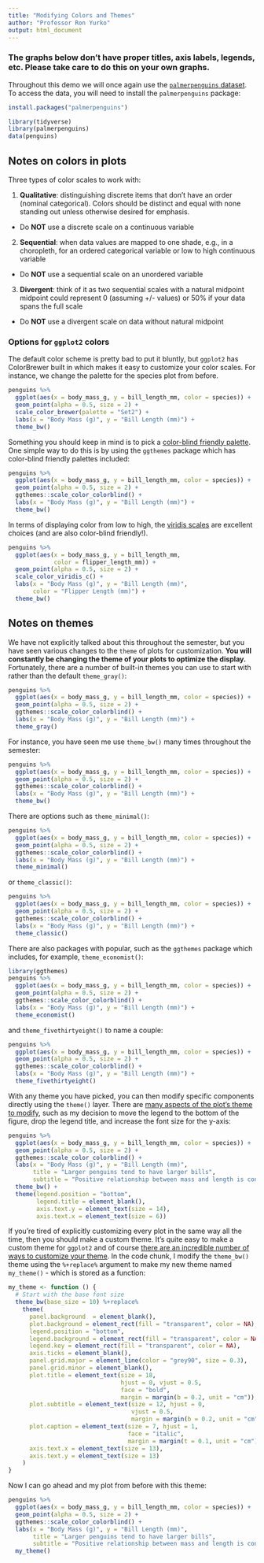 ```yaml
---
title: "Modifying Colors and Themes"
author: "Professor Ron Yurko"
output: html_document
---
```



###  The graphs below don't have proper titles, axis labels, legends, etc.  Please take care to do this on your own graphs.

Throughout this demo we will once again use the [`palmerpenguins` dataset](https://allisonhorst.github.io/palmerpenguins/articles/intro.html). To access the data, you will need to install the `palmerpenguins` package:

```r
install.packages("palmerpenguins")
```

```r
library(tidyverse)
library(palmerpenguins)
data(penguins)
```


## Notes on colors in plots

Three types of color scales to work with:

1. __Qualitative__: distinguishing discrete items that don't have an order (nominal categorical). Colors should be distinct and equal with none standing out unless otherwise desired for emphasis.

+ Do __NOT__ use a discrete scale on a continuous variable

2. __Sequential__:  when data values are mapped to one shade, e.g., in a choropleth, for an ordered categorical variable or low to high continuous variable

+ Do __NOT__ use a sequential scale on an unordered variable

3. __Divergent__: think of it as two sequential scales with a natural midpoint
midpoint could represent 0 (assuming +/- values) or 50% if your data spans the full scale

+ Do __NOT__ use a divergent scale on data without natural midpoint


### Options for `ggplot2` colors

The default color scheme is pretty bad to put it bluntly, but `ggplot2` has ColorBrewer built in which makes it easy to customize your color scales. For instance, we change the palette for the species plot from before.

```r
penguins %>% 
  ggplot(aes(x = body_mass_g, y = bill_length_mm, color = species)) +
  geom_point(alpha = 0.5, size = 2) +
  scale_color_brewer(palette = "Set2") +
  labs(x = "Body Mass (g)", y = "Bill Length (mm)") +
  theme_bw()
```

Something you should keep in mind is to pick a [color-blind friendly palette](http://www.cookbook-r.com/Graphs/Colors_(ggplot2)/). One simple way to do this is by using the `ggthemes` package which has color-blind friendly palettes included:

```r
penguins %>% 
  ggplot(aes(x = body_mass_g, y = bill_length_mm, color = species)) +
  geom_point(alpha = 0.5, size = 2) +
  ggthemes::scale_color_colorblind() +
  labs(x = "Body Mass (g)", y = "Bill Length (mm)") +
  theme_bw()
```

In terms of displaying color from low to high, the [viridis scales](https://ggplot2.tidyverse.org/reference/scale_viridis.html) are excellent choices (and are also color-blind friendly!).

```r
penguins %>% 
  ggplot(aes(x = body_mass_g, y = bill_length_mm, 
             color = flipper_length_mm)) +
  geom_point(alpha = 0.5, size = 2) +
  scale_color_viridis_c() +
  labs(x = "Body Mass (g)", y = "Bill Length (mm)",
       color = "Flipper Length (mm)") +
  theme_bw()
```


## Notes on themes

We have not explicitly talked about this throughout the semester, but you have seen various changes to the `theme` of plots for customization. __You will constantly be changing the theme of your plots to optimize the display.__ Fortunately, there are a number of built-in themes you can use to start with rather than the default `theme_gray()`:

```r
penguins %>% 
  ggplot(aes(x = body_mass_g, y = bill_length_mm, color = species)) +
  geom_point(alpha = 0.5, size = 2) +
  ggthemes::scale_color_colorblind() +
  labs(x = "Body Mass (g)", y = "Bill Length (mm)") +
  theme_gray()
```

For instance, you have seen me use `theme_bw()` many times throughout the semester:

```r
penguins %>% 
  ggplot(aes(x = body_mass_g, y = bill_length_mm, color = species)) +
  geom_point(alpha = 0.5, size = 2) +
  ggthemes::scale_color_colorblind() +
  labs(x = "Body Mass (g)", y = "Bill Length (mm)") +
  theme_bw()
```

There are options such as `theme_minimal()`:

```r
penguins %>% 
  ggplot(aes(x = body_mass_g, y = bill_length_mm, color = species)) +
  geom_point(alpha = 0.5, size = 2) +
  ggthemes::scale_color_colorblind() +
  labs(x = "Body Mass (g)", y = "Bill Length (mm)") +
  theme_minimal()
```


or `theme_classic()`:

```r
penguins %>% 
  ggplot(aes(x = body_mass_g, y = bill_length_mm, color = species)) +
  geom_point(alpha = 0.5, size = 2) +
  ggthemes::scale_color_colorblind() +
  labs(x = "Body Mass (g)", y = "Bill Length (mm)") +
  theme_classic()
```


There are also packages with popular, such as the `ggthemes` package which includes, for example, `theme_economist()`:

```r
library(ggthemes)
penguins %>% 
  ggplot(aes(x = body_mass_g, y = bill_length_mm, color = species)) +
  geom_point(alpha = 0.5, size = 2) +
  ggthemes::scale_color_colorblind() +
  labs(x = "Body Mass (g)", y = "Bill Length (mm)") +
  theme_economist()
```

and `theme_fivethirtyeight()` to name a couple:

```r
penguins %>% 
  ggplot(aes(x = body_mass_g, y = bill_length_mm, color = species)) +
  geom_point(alpha = 0.5, size = 2) +
  ggthemes::scale_color_colorblind() +
  labs(x = "Body Mass (g)", y = "Bill Length (mm)") +
  theme_fivethirtyeight()
```

With any theme you have picked, you can then modify specific components directly using the `theme()` layer. There are [many aspects of the plot's theme to modify](https://ggplot2.tidyverse.org/reference/theme.html), such as my decision to move the legend to the bottom of the figure, drop the legend title, and increase the font size for the y-axis:

```r
penguins %>% 
  ggplot(aes(x = body_mass_g, y = bill_length_mm, color = species)) +
  geom_point(alpha = 0.5, size = 2) +
  ggthemes::scale_color_colorblind() +
  labs(x = "Body Mass (g)", y = "Bill Length (mm)",
       title = "Larger penguins tend to have larger bills",
       subtitle = "Positive relationship between mass and length is consistent across species") +
  theme_bw() +
  theme(legend.position = "bottom",
        legend.title = element_blank(),
        axis.text.y = element_text(size = 14),
        axis.text.x = element_text(size = 6))
```


If you're tired of explicitly customizing every plot in the same way all the time, then you should make a custom theme. It's quite easy to make a custom theme for `ggplot2` and of course [there are an incredible number of ways to customize your theme](https://themockup.blog/posts/2020-12-26-creating-and-using-custom-ggplot2-themes/). In the code chunk, I modify the `theme_bw()` theme using the `%+replace%` argument to make my new theme named `my_theme()` - which is stored as a function:

```r
my_theme <- function () {
  # Start with the base font size
  theme_bw(base_size = 10) %+replace%
    theme(
      panel.background  = element_blank(),
      plot.background = element_rect(fill = "transparent", color = NA), 
      legend.position = "bottom",
      legend.background = element_rect(fill = "transparent", color = NA),
      legend.key = element_rect(fill = "transparent", color = NA),
      axis.ticks = element_blank(),
      panel.grid.major = element_line(color = "grey90", size = 0.3), 
      panel.grid.minor = element_blank(),
      plot.title = element_text(size = 18, 
                                hjust = 0, vjust = 0.5, 
                                face = "bold", 
                                margin = margin(b = 0.2, unit = "cm")),
      plot.subtitle = element_text(size = 12, hjust = 0, 
                                   vjust = 0.5, 
                                   margin = margin(b = 0.2, unit = "cm")),
      plot.caption = element_text(size = 7, hjust = 1,
                                  face = "italic", 
                                  margin = margin(t = 0.1, unit = "cm")),
      axis.text.x = element_text(size = 13),
      axis.text.y = element_text(size = 13)
    )
}
```


Now I can go ahead and my plot from before with this theme:

```r
penguins %>% 
  ggplot(aes(x = body_mass_g, y = bill_length_mm, color = species)) +
  geom_point(alpha = 0.5, size = 2) +
  ggthemes::scale_color_colorblind() +
  labs(x = "Body Mass (g)", y = "Bill Length (mm)",
       title = "Larger penguins tend to have larger bills",
       subtitle = "Positive relationship between mass and length is consistent across species") +
  my_theme()
```


